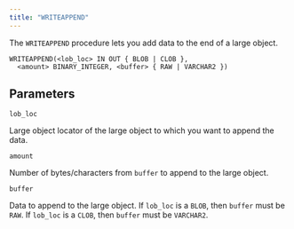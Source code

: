 ```yaml
---
title: "WRITEAPPEND"
---
```


The `WRITEAPPEND` procedure lets you add data to the end of a large object.

```text
WRITEAPPEND(<lob_loc> IN OUT { BLOB | CLOB },
  <amount> BINARY_INTEGER, <buffer> { RAW | VARCHAR2 })
```

## Parameters

`lob_loc`

 Large object locator of the large object to which you want to append the data.

`amount`

 Number of bytes/characters from `buffer` to append to the large object.

`buffer`

 Data to append to the large object. If `lob_loc` is a `BLOB`, then `buffer` must be `RAW`. If `lob_loc` is a `CLOB`, then `buffer` must be `VARCHAR2`.
